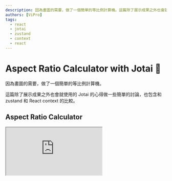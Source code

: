 ```yaml
---
description: 因為畫圖的需要，做了一個簡單的等比例計算機。這篇除了展示成果之外也會就使用的 Jotai 的心得做一些簡單的討論，也包含和 zustand 和 React context 的比較。
authors: [ViPro]
tags:
  - react
  - jotai
  - zustand
  - context
  - react
---
```


# Aspect Ratio Calculator with Jotai 👻

因為畫圖的需要，做了一個簡單的等比例計算機。

這篇除了展示成果之外也會就使用的 Jotai 的心得做一些簡單的討論，也包含和 zustand 和 React context 的比較。

<!--truncate-->

## Aspect Ratio Calculator

<iframe
  src="https://codesandbox.io/embed/aspect-ratio-calculator-77cxz7?fontsize=14&hidenavigation=1&theme=dark"
  style={{
    width: "100%",
    height: 500,
    border: 0,
    borderRadius: 4,
    overflow: "hidden",
  }}
  title="Aspect Ratio Calculator"
  allow="accelerometer; ambient-light-sensor; camera; encrypted-media; geolocation; gyroscope; hid; microphone; midi; payment; usb; vr; xr-spatial-tracking"
  sandbox="allow-forms allow-modals allow-popups allow-presentation allow-same-origin allow-scripts"
/>

[👉 Open preview](https://77cxz7.csb.app/)

## Zustand

在這之前我個人比較常使用的 state management 是 [zustand](https://github.com/pmndrs/zustand) 。當初先嘗試 zustand 的動機，其實是來自一封 [Buildable.dev](https://www.buildable.dev/) 的 [Daniel Spataro](https://twitter.com/spataroinc) 的信，裡面介紹了他們家的產品，另外也推薦我嘗試使用 zustand 。研究了一下文件之後覺得 zustand 的 API 非常簡單， bundle size 也非常小，並且可以輕易地和 React tree 之外的東西互動，例如：我們之前就有在 axios instance 的 interceptors 裡面更新 request token ，而這個 token 正好就能使用 [zustand/vallina](https://github.com/pmndrs/zustand#using-zustand-without-react) 來管理，使 react 外的事件或資料可以和 react components 互動。主要是在 refresh token 失敗的時候會將該 store 清空，觸發 react component 顯示已登出的提示。

## Jotai

一開始是想找 zustand memo computed 的方法，後來找到這篇: [Using getter to calculate computed values #132](https://github.com/pmndrs/zustand/issues/132) ，決定嘗試使用 Jotai 。

## 比較

建議可以先看 [dai-shi](https://github.com/dai-shi) 寫的比較。

- [How is jotai different from zustand? #13](https://github.com/pmndrs/jotai/issues/13)
- [How is Jotai different from Zustand?](https://jotai.org/docs/basics/comparison#how-is-jotai-different-from-zustand?)

兩者的設計方向完全不一樣，解決不一樣的問題。我個人是認為視情況兩個都使用也沒什麼問題。我主要會提一些在上面文章以外的想法。

先從我一開始的需求開始說起。

在 zustand 中如果要 memo computed value ，一般會這樣做：

```ts
/**
 * Memoizing selectors
 * https://github.com/pmndrs/zustand#memoizing-selectors
 */
const selector: Parameters<typeof useStore>[0] = ({ myValue }) => ({ myValue });

function MyComponent() {
  const { myValue } = useStore(selector);
  const computedValue = useMemo(() => heavyComputeFn(myValue), [myValue]);
  /* ... */
}
```

像這樣的情況如果 `MyComponent` 被拿來一次渲染多個 Node 或是有其他 component 使用同樣的 `heavyComputeFn()` ，相同的計算就會被重複執行；

Jotai 的方式是：

```ts
const derivedAtom = atom((get) => heavyComputeFn(get(myAtom)));

function MyComponent() {
  const computedValue = useAtomValue(derivedAtom);
  /* ... */
}
```

相同的情況下 `heavyComputeFn()` 就只會執行一次。

除了解決上面的需求外， Jotai 還有以下優點：

- Jotai 不需要做 [zustand Memoizing selectors](https://github.com/pmndrs/zustand#memoizing-selectors) 的優化。
- Jotai atom 可以自訂 update function ，通常會設計得有點像 reducer ，這個部分雖然我比較喜歡 zustand 的寫法，但一般的使用情況下 zustand 只能使用同一個 store 內的資料，而 jotai 可以自由地依賴其他 atom。個人十分建議把邏輯可能會被共用的部分都使用 atom 來處理，沒用到的時候都不會被執行，執行的時候最多也只有一次，而因為 atom 都是同一個 instance 所以 atom props 的傳遞也不會造成 re-render 。

兩者的 Provider 都無法取代 Context Provider ，他們的 props 都是 initial value 而不能 always computed 。 在 [Aspect Ratio Calculator](https://codesandbox.io/s/aspect-ratio-calculator-77cxz7) 內我將 atom 全部都丟進 Context Provider 中，雖然在這個範例中沒有明顯的效果，但如果相同 computed atom value 如果在多個 component 被重複使用一樣只會計算一次。我認為這樣使用是沒什麼大問題的，但要記得來自 Provider Props 的值必須在更新的時候也同步到對應的 atom ，而且時間上也晚一個 tick 。如果不是高度重複 heavy compute functon 真的需要減少呼叫次數的極端複雜的情況建議還是使用一般的 Context Provider 即可。可以參考 [Can Jotai be used in order to replace the React Context API? #973](https://github.com/pmndrs/jotai/discussions/973) 。

## 個人總結

- Global / page context： jotai 和 zustand 都不錯，個人認為 jotai 更勝一籌，主要是 derivedAtom 的部分可以避免重複計算。
- 需要和 React tree 之外的事件或資料互動的狀態： 直接 zustand 。
- Local Context / Nested Context ： 目前個人覺得還是 React Context + Provider 比較容易維護， **真的有必要減少重複相同計算的話** 再考慮在 provider 內塞 atom 。

我認為沒有哪個比較好，都各自有適合他們的地方。用！都用爆吧！
